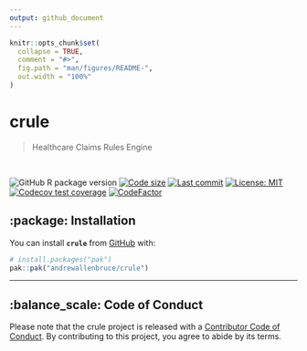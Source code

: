 ```yaml
---
output: github_document
---
```


<!-- README.md is generated from README.Rmd. Please edit that file -->

```r
knitr::opts_chunk$set(
  collapse = TRUE,
  comment = "#>",
  fig.path = "man/figures/README-",
  out.width = "100%"
)
```

# crule

> Healthcare Claims Rules Engine

<br>

<!-- badges: start -->

![GitHub R package version](https://img.shields.io/github/r-package/v/andrewallenbruce/crule?style=flat-square&logo=R&label=Package&color=%23192a38)
[![Code size](https://img.shields.io/github/languages/code-size/andrewallenbruce/crule.svg)](https://github.com/andrewallenbruce/crule)
[![Last commit](https://img.shields.io/github/last-commit/andrewallenbruce/crule.svg)](https://github.com/andrewallenbruce/crule/commits/master)
[![License: MIT](https://img.shields.io/badge/license-MIT-blue.svg)](https://choosealicense.com/licenses/mit/)
[![Codecov test coverage](https://codecov.io/gh/andrewallenbruce/crule/graph/badge.svg)](https://app.codecov.io/gh/andrewallenbruce/crule)
[![CodeFactor](https://www.codefactor.io/repository/github/andrewallenbruce/crule/badge)](https://www.codefactor.io/repository/github/andrewallenbruce/crule)
<!-- badges: end -->

## :package: Installation

You can install **`crule`** from [GitHub](https://github.com/) with:

``` r
# install.packages("pak")
pak::pak("andrewallenbruce/crule")
```

--------------------------------------------------------------------------------

## :balance_scale: Code of Conduct

Please note that the crule project is released with a [Contributor Code of Conduct](https://contributor-covenant.org/version/2/1/CODE_OF_CONDUCT.html). By contributing to this project, you agree to abide by its terms.
